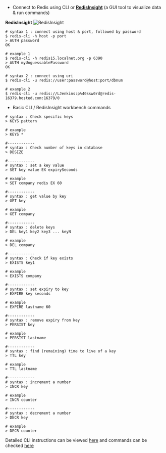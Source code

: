
- Connect to Redis using CLI or **[RedisInsight](https://redis.io/docs/stack/insight/)** (a GUI tool to visualize data & run commands)

**RedisInsight**
![RedisInsight](../images/redis-insight.svg)

```shell
# syntax 1 : connect using host & port, followed by password
$ redis-cli -h host -p port
> AUTH password
OK

# example 1
$ redis-cli -h redis15.localnet.org -p 6390
> AUTH myUnguessablePassword
OK

# syntax 2 : connect using uri
$ redis-cli -u redis://user:password@host:port/dbnum

# example 2
$ redis-cli -u redis://LJenkins:p%40ssw0rd@redis-16379.hosted.com:16379/0

```

- Basic CLI / RedisInsight workbench commands

```shell
# syntax : Check specific keys
> KEYS pattern

# example
> KEYS *

#------------
# syntax : Check number of keys in database
> DBSIZE

#------------
# syntax : set a key value
> SET key value EX expirySeconds

# example
> SET company redis EX 60

#------------
# syntax : get value by key
> GET key

# example
> GET company

#------------
# syntax : delete keys
> DEL key1 key2 key3 ... keyN

# example
> DEL company

#------------
# syntax : Check if key exists
> EXISTS key1

# example
> EXISTS company

#------------
# syntax : set expiry to key
> EXPIRE key seconds

# example
> EXPIRE lastname 60

#------------
# syntax : remove expiry from key
> PERSIST key

# example
> PERSIST lastname

#------------
# syntax : find (remaining) time to live of a key
> TTL key

# example
> TTL lastname

#------------
# syntax : increment a number
> INCR key

# example
> INCR counter

#------------
# syntax : decrement a number
> DECR key

# example
> DECR counter
```

Detailed CLI instructions can be viewed [here](https://redis.io/docs/manual/cli/) and
commands can be checked [here](https://redis.io/commands/)
